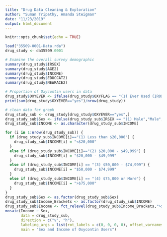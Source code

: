 ```yaml
---
title: "Drug Data Cleaning & Exploration"
author: "Suman Tripathy, Amanda Steigman"
date: "11/23/2019"
output: html_document
---
```


```r
knitr::opts_chunk$set(echo = TRUE)
```

```r
load("35509-0001-Data.rda")
drug_study <- da35509.0001
```

```r
# Examine the overall survey demographic
summary(drug_study$IRSEX)
summary(drug_study$AGE2)
summary(drug_study$INCOME)
summary(drug_study$EDUCCAT2)
summary(drug_study$NEWRACE2)

# Proportion of Oxycontin users in data
drug_study$OXYEVER <- ifelse(drug_study$OXYFLAG == "(1) Ever Used (IROXYRC = 1-3)","yes","no")
print(sum(drug_study$OXYEVER=="yes")/nrow(drug_study))
```

```r
# clean data for graph
drug_study_sub <- drug_study[drug_study$OXYEVER=="yes",]
drug_study_sub$Sex <- ifelse(drug_study_sub$IRSEX == "(1) Male","Male","Female")
drug_study_sub$INCOME <- as.character(drug_study_sub$INCOME)

for (i in 1:nrow(drug_study_sub)) {
  if (drug_study_sub$INCOME[i]=="(1) Less than $20,000") {
    drug_study_sub$INCOME[i] = "<$20,000"
  }
  else if (drug_study_sub$INCOME[i]=="(2) $20,000 - $49,999") {
    drug_study_sub$INCOME[i] = "$20,000 - $49,999"
  }
  else if (drug_study_sub$INCOME[i] == "(3) $50,000 - $74,999") {
    drug_study_sub$INCOME[i] = "$50,000 - $74,999"
  }
  else if (drug_study_sub$INCOME[i] == "(4) $75,000 or More") {
    drug_study_sub$INCOME[i] = ">$75,000"
  }
}
drug_study_sub$Sex <- as.factor(drug_study_sub$Sex)
drug_study_sub$Income_Brackets <- as.factor(drug_study_sub$INCOME)
drug_study_sub$Income <- fct_relevel(drug_study_sub$Income_Brackets,">$75,000",after=3)
mosaic(Income ~ Sex,
       data = drug_study_sub, 
       direction = c("v", "h"),
       labeling_args = list(rot_labels = c(0, 0, 0, 0), offset_varnames = c(left = 6), offset_labels = c(left = 2.6)),
       main = "Sex and Income of Oxycontin Users")
```